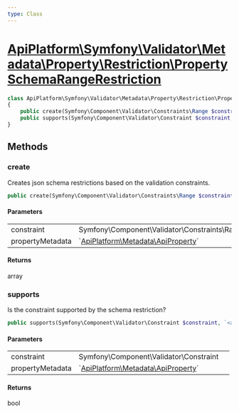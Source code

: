 ```yaml
---
type: Class
---
```


# [ApiPlatform\Symfony\Validator\Metadata\Property\Restriction\PropertySchemaRangeRestriction](/docs/v3.1/reference/Symfony/Validator/Metadata/Property/Restriction/PropertySchemaRangeRestriction)



```php
class ApiPlatform\Symfony\Validator\Metadata\Property\Restriction\PropertySchemaRangeRestriction implements `<a href="/docs/v3.1/reference/Symfony/Validator/Metadata/Property/Restriction/PropertySchemaRestrictionMetadataInterface">ApiPlatform\Symfony\Validator\Metadata\Property\Restriction\PropertySchemaRestrictionMetadataInterface</a>`
{
    public create(Symfony\Component\Validator\Constraints\Range $constraint, `<a href="/docs/v3.1/reference/Metadata/ApiProperty">ApiPlatform\Metadata\ApiProperty</a>` $propertyMetadata): array
    public supports(Symfony\Component\Validator\Constraint $constraint, `<a href="/docs/v3.1/reference/Metadata/ApiProperty">ApiPlatform\Metadata\ApiProperty</a>` $propertyMetadata): bool
}
```
## Methods

### create

Creates json schema restrictions based on the validation constraints.

```php
public create(Symfony\Component\Validator\Constraints\Range $constraint, `<a href="/docs/v3.1/reference/Metadata/ApiProperty">ApiPlatform\Metadata\ApiProperty</a>` $propertyMetadata): array
```

#### Parameters

<table><tbody>
<tr><td>constraint</td><td>Symfony\Component\Validator\Constraints\Range</td><td></td></tr><tr><td>propertyMetadata</td><td>`<a href="/docs/v3.1/reference/Metadata/ApiProperty">ApiPlatform\Metadata\ApiProperty</a>`</td><td></td></tr>
</tbody>
</table>

#### Returns

array

### supports

Is the constraint supported by the schema restriction?

```php
public supports(Symfony\Component\Validator\Constraint $constraint, `<a href="/docs/v3.1/reference/Metadata/ApiProperty">ApiPlatform\Metadata\ApiProperty</a>` $propertyMetadata): bool
```

#### Parameters

<table><tbody>
<tr><td>constraint</td><td>Symfony\Component\Validator\Constraint</td><td></td></tr><tr><td>propertyMetadata</td><td>`<a href="/docs/v3.1/reference/Metadata/ApiProperty">ApiPlatform\Metadata\ApiProperty</a>`</td><td></td></tr>
</tbody>
</table>

#### Returns

bool
